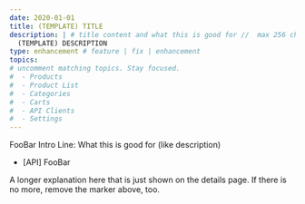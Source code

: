 ```yaml
---
date: 2020-01-01
title: (TEMPLATE) TITLE
description: | # title content and what this is good for //  max 256 characters // for MC, RSS and other feeds
  (TEMPLATE) DESCRIPTION
type: enhancement # feature | fix | enhancement
topics:
# uncomment matching topics. Stay focused.
#  - Products
#  - Product List
#  - Categories
#  - Carts
#  - API Clients
#  - Settings
---
```


FooBar Intro Line: What this is good for (like description)

 * [API] FooBar

<!--more-->

A longer explanation here that is just shown on the details page. 
If there is no more, remove the marker above, too. 
